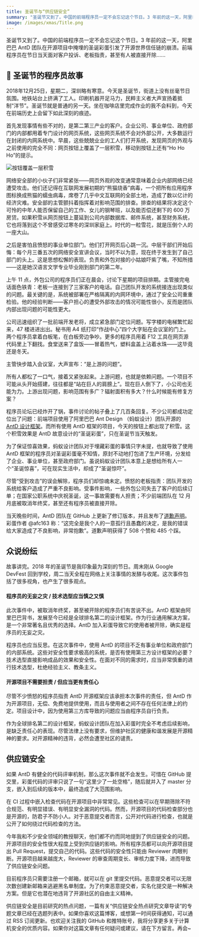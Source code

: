 ```yaml
---
title: 圣诞节与“供应链安全”
summary: "圣诞节又到了。中国的前端程序员一定不会忘记这个节日。3 年前的这一天，阿里巴巴 AntD 团队在开源项目中掩埋的圣诞彩蛋引发了开源世界信任链的崩溃。前端程序员在节日当天面对客户投诉、老板指责，甚至有人被直接开除……"
image: /images/xmas/Title.png
---
```


圣诞节又到了。中国的前端程序员一定不会忘记这个节日。3 年前的这一天，阿里巴巴 AntD 团队在开源项目中掩埋的圣诞彩蛋引发了开源世界信任链的崩溃。前端程序员在节日当天面对客户投诉、老板指责，甚至有人被直接开除……



## 🎄 圣诞节的程序员故事

2018年12月25日，星期二，深圳略有寒意。今天是圣诞节，街道上没有丝毫节日氛围。地铁站台上挤满了工人。印刷机器开足马力，民粹主义者大声宣扬着抵制“洋节”。圣诞节就是普通的另一天。坐在咖啡店里完成作业的我不会料到，今天在前端历史上会留下如此深刻的痕迹。

首先发现事情有些不对的，是第二第三产业的客户。企业公司、事业单位、政府部门的内部都用着专门设计的网页系统，这些网页系统不会对外部公开，大多数运行在封闭的内网系统中。早晨，这些兢兢业业的工人们打开系统，发现网页的外观与之前使用的完全不同：网页按钮上覆盖了一层积雪，移动到按钮上还有“Ho Ho Ho”的提示。

![按钮覆盖一层积雪](/images/xmas/xmas-demo.png)

网络安全部的小伙子们非常紧张——网页外观的改变通常意味着企业内部网络已经遭受攻击。他们还记得在互联网发展初期的“熊猫烧香”病毒，一个把所有应用程序图标换成熊猫的蠕虫病毒，席卷了几乎中文互联网的全部土地，造成了数以亿计的经济灾难。安全部的主管颤抖着指挥着对影响范围的排查。排查的结果将决定这个可怜的中年人能否保留自己的工作、女儿的钢琴班，以及能否偿还剩下的 600 万房贷。如果积雪从网页按钮上蔓延到公司内部数据库、邮件系统，甚至财务系统，它也将落到这个不曾感受过寒冬的深圳家庭上。时代的一粒雪花，就是压倒个人的一座大山。

之后是害怕且愤怒的事业单位部门。他们打开网页后心跳一沉。中层干部们开始后悔：每个月三番五次的网络安全宣讲会议，当时不以为意，现在终于发生到了自己部门的头上。这是思想松懈的表现。负责和外包对接的小姑娘吓紫了嘴，不知所措——这是她汉语言文学专业毕业刚到部门的第二年。

上午 11 点，外包公司的程序员们正在晨会，讨论下星期的项目排期。主管接完电话面色铁青：老板一连接到了三家客户的电话。自己团队开发的系统接连出现类似的问题。最关键的是，系统被部署在严格隔离的内网环境中，通过了安全公司重重检验。他的经验判断——客户担心的遭受外部攻击的情况可能性很小，反而是团队内部出现问题的可能性更大。

公司迅速组织了一批前端开发老将，成立紧急部门定位问题。写字楼的电梯繁忙起来，47 楼进进出出。秘书用 A4 纸打印“作战中心”四个大字贴在会议室的门上。两个程序员拿着白板笔，在白板旁边争吵。更多的程序员用着 F12 工具在网页源代码里上下翻找。食堂送来了盒饭——冒着热气，塑料盒盖上沾着水珠——这毕竟还是冬天。

主管快步踏入会议室，大声宣布：“是上游的问题”。

所有人都松了一口气，接着又紧张起来。上游问题，也就是依赖问题。一个项目不可能从头开始搭建，往往都是“站在巨人的肩膀上”。现在巨人倒下了，小公司也无能为力。上游出现问题，影响范围有多广？辐射面积有多大？什么时候能有修复方案？

程序员论坛已经炸开了锅，事件讨论的帖子叠上了几百条回复。不少公司都成功定位出了问题：前端项目使用了阿里巴巴 Ant Design （蚂蚁设计）团队开源的 [AntD 设计框架](https://ant.design/index-cn)。而所有使用 AntD 框架的项目，今天的按钮上都出现了积雪。这个积雪效果是 AntD 故意设计的“圣诞彩蛋”，只在圣诞节当天触发。

为了保证惊喜效果，蚂蚁设计团队对于埋藏彩蛋的事情只字未提，也就导致了使用 AntD 框架的程序员对圣诞彩蛋毫不知情，原封不动地打包进了生产环境，分发给了企业、事业单位，甚至政府部门。虽说蚂蚁设计团队本意上是想给所有人一个“圣诞惊喜”，可在现实生活中，却成了“圣诞惊吓”。

尽管“受到攻击”的误会解除，程序员们却惊魂未定。愤怒的老板指责：团队开发的系统给客户造成了严重不良影响。受事件影响，一些外包公司失去了客户的后续订单；在国家公职系统中庆祝圣诞，这一事故需要有人担责；不少前端团队在 12 月月底被取消年终奖，甚至还有程序员被直接开除。

当天晚些时间，AntD 团队在 GitHub 上更新了修订版本，并且发布了[道歉声明](https://github.com/ant-design/ant-design/issues/13848)。彩蛋作者 @afc163 称：“这完全是我个人的一意孤行且愚蠢的决定，是我的错误给大家造成了不良影响，非常抱歉”。道歉声明获得了 508 个赞和 485 个踩。

## 众说纷纭

故事讲完。2018 年的圣诞节是我印象最为深刻的节日。周末刚从 Google DevFest 回到学校，周二当天全程在网络上关注事情的发酵与收尾。这次事件包括了很多视角，也产生了很多观点。

#### 程序员的无妄之灾 / 技术选型应当慎之又慎

此次事件中，被取消年终奖，甚至被开除的程序员们有苦说不出。AntD 框架由阿里巴巴背书，发展至今已经是全球排名第二的设计框架。作为行业通用解决方案，是一个非常著名且优秀的选择。AntD 加入彩蛋导致它的使用者被开除，确实是程序员的无妄之灾。

程序员也应当反思。在这次事件中，使用 AntD 的项目不乏有事业单位和政府部门的内部系统。这些对安全性要求极高的系统，是否有使用第三方设计框架的必要？技术选型直接影响成品的效果和安全性。在面对不同的需求时，应当非常慎重的进行技术选型，杜绝经验主义、教条主义。

#### 开源项目不需要担责 / 但应当更有责任心

尽管不少愤怒的程序员指责 AntD 开源框架应该承担本次事件的责任，但 AntD 作为开源项目，无偿、免费地提供使用，而且与使用者之间不存在任何法律上的约定。项目设计中，因为使用第三方库导致的问题应当由程序员自行负责。

作为全球排名第二的设计框架，蚂蚁设计团队在加入彩蛋时完全不考虑后续影响，是缺乏责任心的表现。尽管法律上没有要求，但维护社区的健康和谐发展是开源精神的要求。对开源精神的违背，必然会遭至社区的谴责。

## 供应链安全

如果 AntD 有健全的代码评审机制，那么这次事件就不会发生。可惜在 GitHub 提交里，彩蛋代码的评审只说了一句“这里少了一处空格”，随后就并入了 master 分支，嵌入到后续的版本中，最终造成了大范围影响。

<Callout title="🤔 公开检查=公开绕过检查？">
在 CI 过程中嵌入检查代码在开源项目中非常常见。这些检查可以在早期筛除不符合规范、有明显错误、有明显安全漏洞的代码。然而，开源项目的代码检查部分也是开源的，防君子不防小人。对于恶意提交者而言，公开对代码进行检查，也就是公开了如何绕过代码检查的方法。
</Callout>

今年我和不少安全领域的教授聊天，他们都不约而同地提到了供应链安全的问题。开源项目的安全性很大程度上受到供应链的影响。所有程序员都可以向开源项目提出 Pull Request，提交自己的代码。这些代码的安全性只能由 Reviewer 肉眼判断。开源项目越来越庞大，Reviewer 的审查周期变长、审核力度下降，进而导致了供应链安全问题。

<Callout title="🔑 代码提交实名化">
目前程序员只需要注册一个邮箱，就可以在 git 里提交代码。恶意提交者可以无限次数创建新邮箱来逃避黑名单制度。为了约束恶意提交者，实名化提交是一种解决方案。但是它也潜在地违背了开源社区的自由主义精神。
</Callout>

供应链安全是目前研究的热点问题，一篇有关“供应链安全热点研究文章导读”的专题文章已经在选题列表中。如果你喜欢这篇博客，或想第一时间获得通知，可以通过 RSS 订阅更新。也欢迎关注我的 GitHub 和推特账号，我将分享更多关于计算机安全的优质内容。如果你对这篇文章有任何疑问或建议，请在下方留言。再会~

